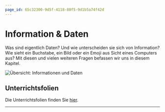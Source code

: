```yaml
---
page_id: 65c32300-9d5f-4118-80f5-9d1b5a74f42d
---
```



# Information & Daten

Was sind eigentlich Daten? Und wie unterscheiden sie sich von Information? Wie sieht ein Buchstabe, ein Bild oder ein Emoji aus Sicht eines Computers aus? Mit diesen und vielen weiteren Fragen befassen wir uns in diesem Kapitel.

![Übersicht: Informationen und Daten](img/ao-daten-informationen.png)

## Unterrichtsfolien

Die Unterrichtsfolien finden Sie [hier](https://erzbe-my.sharepoint.com/:f:/g/personal/silas_berger_gbsl_ch/EgygoURAg8lKg8ju7_HEb8UBWr_cusFu2FrH0iYn9F2p5Q?e=rgHSVM).

---
